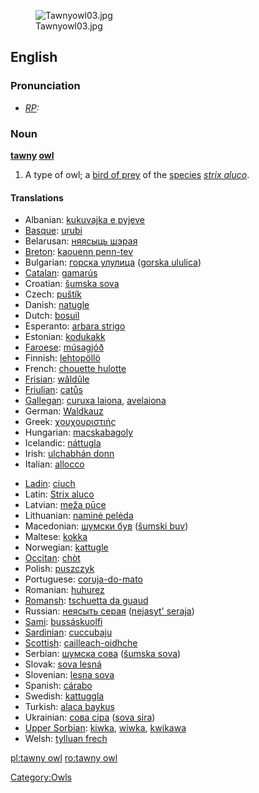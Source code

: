 [[Image:Tawnyowl03.jpg|thumb]]
==English==

===Pronunciation===
* ''[[RP]]:'' {{IPA|/ˈtɔːni əʊl/}}

===Noun===
'''[[tawny]] [[owl]]'''

# A type of owl; a [[bird of prey]] of the [[species]] ''[[strix aluco]]''.

====Translations====
{{trans-top|a bird of prey}}
*Albanian: [[kukuvajka e pyjeve]]
*[[Basque]]: [[urubi]]
*Belarusan: [[няясыць шэрая]]
*[[Breton]]: [[kaouenn penn-tev]]
*Bulgarian: [[горска улулица]] ([[gorska ululica]])
*[[Catalan]]: [[gamarús]]
*Croatian: [[šumska sova]]
*Czech: [[puštík]]
*Danish: [[natugle]]
*Dutch: [[bosuil]] {{m}}
*Esperanto: [[arbara strigo]]
*Estonian: [[kodukakk]]
*[[Faroese]]: [[músagjóð]]
*Finnish: [[lehtopöllö]]
*French: [[chouette hulotte]] {{f}}
*[[Frisian]]: [[wâldûle]]
*[[Friulian]]: [[catůs]]
*[[Gallegan]]: [[curuxa laiona]], [[avelaiona]]
*German: [[Waldkauz]] {{m}}
*Greek: [[χουχουριστιής]]
*Hungarian: [[macskabagoly]]
*Icelandic: [[náttugla]]
*Irish: [[ulchabhán donn]]
*Italian: [[allocco]]
{{trans-mid}}
*[[Ladin]]: [[ciuch]]
*Latin: [[Strix aluco]]
*Latvian: [[meža pūce]]
*Lithuanian: [[naminė pelėda]]
*Macedonian: [[шумски був]] ([[šumski buv]])
*Maltese: [[kokka]]
*Norwegian: [[kattugle]]
*[[Occitan]]: [[chòt]]
*Polish: [[puszczyk]]
*Portuguese: [[coruja-do-mato]] {{f}}
*Romanian: [[huhurez]]
*[[Romansh]]: [[tschuetta da guaud]]
*Russian: [[неясыть серая]] ([[nejasyt' seraja]])
*[[Sami]]: [[bussáskuolfi]]
*[[Sardinian]]: [[cuccubaju]]
*[[Scottish]]: [[cailleach-oidhche]]
*Serbian: [[шумска сова]] ([[šumska sova]])
*Slovak: [[sova lesná]]
*Slovenian: [[lesna sova]]
*Spanish: [[cárabo]] {{m}}
*Swedish: [[kattuggla]]
*Turkish: [[alaca baykuş]]
*Ukrainian: [[сова сіра]] ([[sova sira]])
*[[Upper Sorbian]]: [[kiwka]], [[wiwka]], [[kwikawa]]
*Welsh: [[tylluan frech]]
{{trans-bottom}}

{{wikipedia}}

[[Category:Owls]]

[[pl:tawny owl]]
[[ro:tawny owl]]